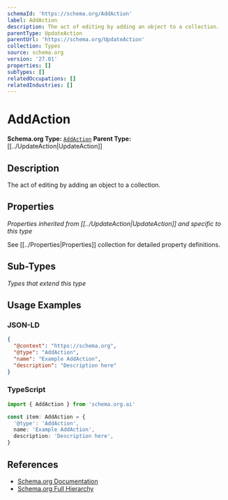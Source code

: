 ```yaml
---
schemaId: 'https://schema.org/AddAction'
label: AddAction
description: The act of editing by adding an object to a collection.
parentType: UpdateAction
parentUrl: 'https://schema.org/UpdateAction'
collection: Types
source: schema.org
version: '27.01'
properties: []
subTypes: []
relatedOccupations: []
relatedIndustries: []
---
```

# AddAction

**Schema.org Type:** [`AddAction`](https://schema.org/AddAction)
**Parent Type:** [[../UpdateAction|UpdateAction]]

## Description

The act of editing by adding an object to a collection.

## Properties

*Properties inherited from [[../UpdateAction|UpdateAction]] and specific to this type*

See [[../Properties|Properties]] collection for detailed property definitions.

## Sub-Types

*Types that extend this type*

## Usage Examples

### JSON-LD

```json
{
  "@context": "https://schema.org",
  "@type": "AddAction",
  "name": "Example AddAction",
  "description": "Description here"
}
```

### TypeScript

```typescript
import { AddAction } from 'schema.org.ai'

const item: AddAction = {
  '@type': 'AddAction',
  name: 'Example AddAction',
  description: 'Description here',
}
```

## References

- [Schema.org Documentation](https://schema.org/AddAction)
- [Schema.org Full Hierarchy](https://schema.org/docs/full.html)
